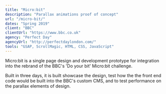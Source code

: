 ```yaml
---
title: "Micro:bit"
description: "Parallax animations proof of concept"
url: "/micro-bit/"
dates: "Spring 2019"
client: "BBC"
clientUrl: "https://www.bbc.co.uk"
agency: "Perfect Day"
agencyUrl: "http://perfectdaylondon.com/"
tools: "GSAP, ScrollMagic, HTML, CSS, JavaScript"
---
```


Micro:bit is a single page design and development prototype for integration into the rebrand of the BBC's 'Do your bit' Micro:bit challenge.

Built in three days, it is built showcase the design, test how the the front end code would be built into the BBC's custom CMS, and to test performance on the parallax elements of design.
